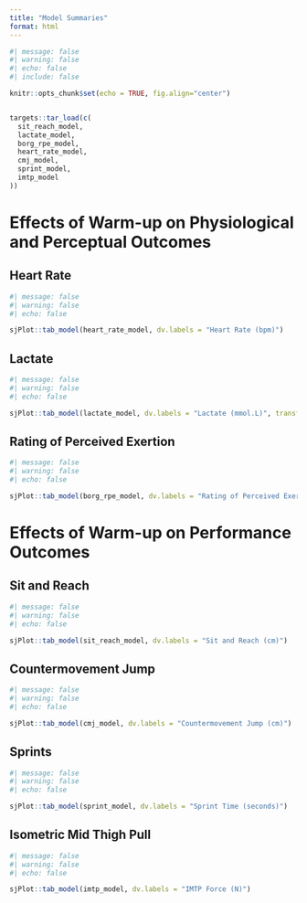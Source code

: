 ```yaml
---
title: "Model Summaries"
format: html
---
```

```r
#| message: false
#| warning: false
#| echo: false
#| include: false

knitr::opts_chunk$set(echo = TRUE, fig.align="center")


targets::tar_load(c(
  sit_reach_model,
  lactate_model,
  borg_rpe_model,
  heart_rate_model,
  cmj_model,
  sprint_model,
  imtp_model
))

```

# Effects of Warm-up on Physiological and Perceptual Outcomes
## Heart Rate
```r
#| message: false
#| warning: false
#| echo: false

sjPlot::tab_model(heart_rate_model, dv.labels = "Heart Rate (bpm)")
```

## Lactate
```r
#| message: false
#| warning: false
#| echo: false

sjPlot::tab_model(lactate_model, dv.labels = "Lactate (mmol.L)", transform = "exp")
```

## Rating of Perceived Exertion
```r
#| message: false
#| warning: false
#| echo: false

sjPlot::tab_model(borg_rpe_model, dv.labels = "Rating of Perceived Exertion (6-20 scale)")
```

# Effects of Warm-up on Performance Outcomes
## Sit and Reach
```r
#| message: false
#| warning: false
#| echo: false

sjPlot::tab_model(sit_reach_model, dv.labels = "Sit and Reach (cm)")
```

## Countermovement Jump
```r
#| message: false
#| warning: false
#| echo: false

sjPlot::tab_model(cmj_model, dv.labels = "Countermovement Jump (cm)")
```

## Sprints
```r
#| message: false
#| warning: false
#| echo: false

sjPlot::tab_model(sprint_model, dv.labels = "Sprint Time (seconds)")
```

## Isometric Mid Thigh Pull
```r
#| message: false
#| warning: false
#| echo: false

sjPlot::tab_model(imtp_model, dv.labels = "IMTP Force (N)")
```